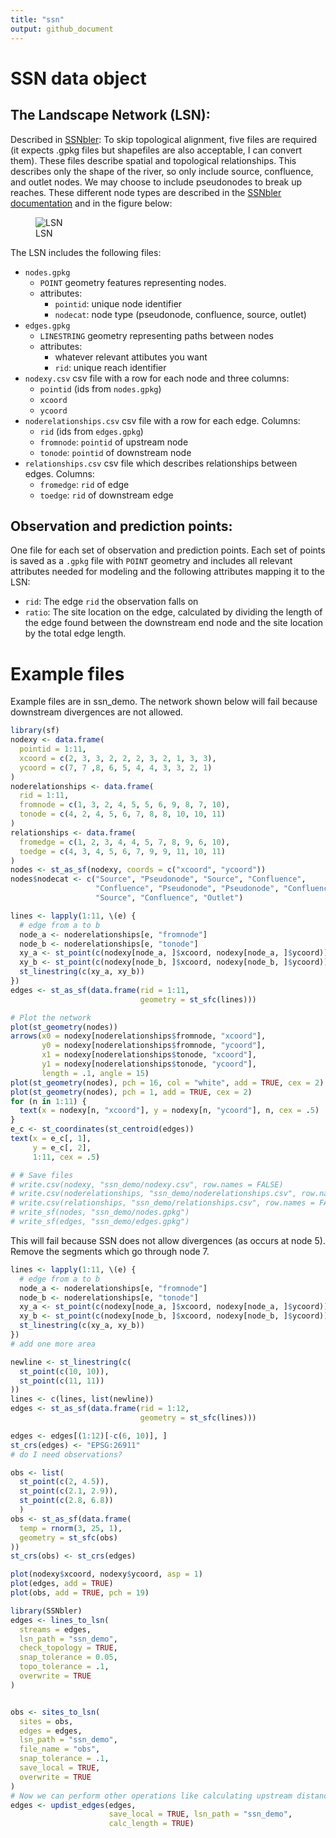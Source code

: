 ```yaml
---
title: "ssn"
output: github_document
---
```



# SSN data object

## The Landscape Network (LSN): 
Described in [SSNbler](https://pet221.github.io/SSNbler/articles/introduction.html): 
To skip topological alignment, five files are required (it expects .gpkg files
but shapefiles are also acceptable, I can convert them). These files describe 
spatial and topological relationships. This describes only the shape of the 
river, so only include source, confluence, and outlet nodes. We may choose to 
include pseudonodes to break up reaches. These different node types are 
described in the [SSNbler documentation](https://pet221.github.io/SSNbler/articles/introduction.html)
 and in the figure below: 

![LSN](ssn_files_keep/valid_nodes.png)

The LSN includes the following files: 

- `nodes.gpkg` 
    - `POINT` geometry features representing nodes.
    - attributes: 
        - `pointid`: unique node identifier
        - `nodecat`: node type (pseudonode, confluence, source, outlet)
- `edges.gpkg`
    - `LINESTRING` geometry representing paths between nodes
    - attributes: 
        - whatever relevant attibutes you want
        - `rid`: unique reach identifier
- `nodexy.csv` csv file with a row for each node and three columns: 
    - `pointid` (ids from `nodes.gpkg`)
    - `xcoord`
    - `ycoord`
- `noderelationships.csv` csv file with a row for each edge. Columns: 
    - `rid` (ids from `edges.gpkg`)
    - `fromnode`: `pointid` of upstream node
    - `tonode`: `pointid` of downstream node
- `relationships.csv` csv file which describes relationships 
between edges. Columns: 
    - `fromedge`: `rid` of edge 
    - `toedge`: `rid` of downstream edge
    
## Observation and prediction points: 
One file for each set of observation and prediction points. Each set of points 
is saved as a `.gpkg` file with `POINT` geometry and includes all relevant 
attributes needed for modeling and the following attributes mapping it to the 
LSN: 

- `rid`: The edge `rid` the observation falls on
- `ratio`: The site location on the edge, calculated by dividing the length 
of the edge found between the downstream end node and the site location by the 
total edge length. 
    
# Example files

Example files are in ssn_demo. 
The network shown below will fail because downstream divergences are not allowed. 

```r

library(sf)
nodexy <- data.frame(
  pointid = 1:11, 
  xcoord = c(2, 3, 3, 2, 2, 2, 3, 2, 1, 3, 3), 
  ycoord = c(7, 7 ,8, 6, 5, 4, 4, 3, 3, 2, 1)
)
noderelationships <- data.frame(
  rid = 1:11, 
  fromnode = c(1, 3, 2, 4, 5, 5, 6, 9, 8, 7, 10), 
  tonode = c(4, 2, 4, 5, 6, 7, 8, 8, 10, 10, 11)
)
relationships <- data.frame(
  fromedge = c(1, 2, 3, 4, 4, 5, 7, 8, 9, 6, 10), 
  toedge = c(4, 3, 4, 5, 6, 7, 9, 9, 11, 10, 11)
)
nodes <- st_as_sf(nodexy, coords = c("xcoord", "ycoord"))
nodes$nodecat <- c("Source", "Pseudonode", "Source", "Confluence", 
                   "Confluence", "Pseudonode", "Pseudonode", "Confluence", 
                   "Source", "Confluence", "Outlet")

lines <- lapply(1:11, \(e) {
  # edge from a to b
  node_a <- noderelationships[e, "fromnode"]
  node_b <- noderelationships[e, "tonode"]
  xy_a <- st_point(c(nodexy[node_a, ]$xcoord, nodexy[node_a, ]$ycoord))
  xy_b <- st_point(c(nodexy[node_b, ]$xcoord, nodexy[node_b, ]$ycoord))
  st_linestring(c(xy_a, xy_b))
})
edges <- st_as_sf(data.frame(rid = 1:11, 
                             geometry = st_sfc(lines)))

# Plot the network 
plot(st_geometry(nodes))
arrows(x0 = nodexy[noderelationships$fromnode, "xcoord"], 
       y0 = nodexy[noderelationships$fromnode, "ycoord"], 
       x1 = nodexy[noderelationships$tonode, "xcoord"],
       y1 = nodexy[noderelationships$tonode, "ycoord"], 
       length = .1, angle = 15)
plot(st_geometry(nodes), pch = 16, col = "white", add = TRUE, cex = 2)
plot(st_geometry(nodes), pch = 1, add = TRUE, cex = 2)
for (n in 1:11) {
  text(x = nodexy[n, "xcoord"], y = nodexy[n, "ycoord"], n, cex = .5)
}
e_c <- st_coordinates(st_centroid(edges))
text(x = e_c[, 1], 
     y = e_c[, 2], 
     1:11, cex = .5)
```


```r
# # Save files
# write.csv(nodexy, "ssn_demo/nodexy.csv", row.names = FALSE)
# write.csv(noderelationships, "ssn_demo/noderelationships.csv", row.names = FALSE)
# write.csv(relationships, "ssn_demo/relationships.csv", row.names = FALSE)
# write_sf(nodes, "ssn_demo/nodes.gpkg")
# write_sf(edges, "ssn_demo/edges.gpkg")

```

This will fail because SSN does not allow divergences (as occurs at node 5). 
Remove the segments which go through node 7. 

```r


lines <- lapply(1:11, \(e) {
  # edge from a to b
  node_a <- noderelationships[e, "fromnode"]
  node_b <- noderelationships[e, "tonode"]
  xy_a <- st_point(c(nodexy[node_a, ]$xcoord, nodexy[node_a, ]$ycoord))
  xy_b <- st_point(c(nodexy[node_b, ]$xcoord, nodexy[node_b, ]$ycoord))
  st_linestring(c(xy_a, xy_b))
})
# add one more area

newline <- st_linestring(c(
  st_point(c(10, 10)), 
  st_point(c(11, 11))
))
lines <- c(lines, list(newline))
edges <- st_as_sf(data.frame(rid = 1:12, 
                             geometry = st_sfc(lines)))

edges <- edges[(1:12)[-c(6, 10)], ]
st_crs(edges) <- "EPSG:26911"
# do I need observations? 

obs <- list(
  st_point(c(2, 4.5)), 
  st_point(c(2.1, 2.9)), 
  st_point(c(2.8, 6.8))
  )
obs <- st_as_sf(data.frame(
  temp = rnorm(3, 25, 1), 
  geometry = st_sfc(obs)
))
st_crs(obs) <- st_crs(edges)

plot(nodexy$xcoord, nodexy$ycoord, asp = 1)
plot(edges, add = TRUE)
plot(obs, add = TRUE, pch = 19)

library(SSNbler)
edges <- lines_to_lsn(
  streams = edges,
  lsn_path = "ssn_demo",
  check_topology = TRUE,
  snap_tolerance = 0.05,
  topo_tolerance = .1,
  overwrite = TRUE
)


obs <- sites_to_lsn(
  sites = obs, 
  edges = edges, 
  lsn_path = "ssn_demo", 
  file_name = "obs", 
  snap_tolerance = .1, 
  save_local = TRUE, 
  overwrite = TRUE
)
# Now we can perform other operations like calculating upstream distance. 
edges <- updist_edges(edges, 
                      save_local = TRUE, lsn_path = "ssn_demo", 
                      calc_length = TRUE)
```
